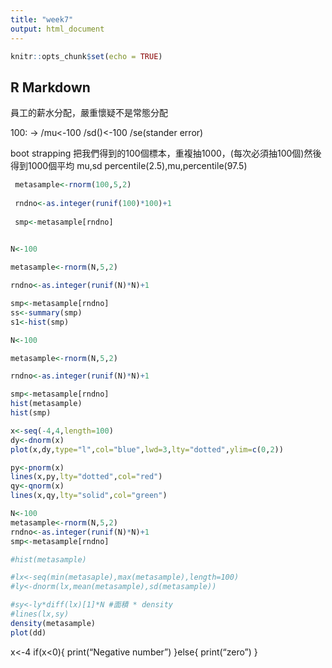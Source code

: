 ```yaml
---
title: "week7"
output: html_document
---
```


```r
knitr::opts_chunk$set(echo = TRUE)
```

## R Markdown

員工的薪水分配，嚴重懷疑不是常態分配

100: ->
/mu<-100
/sd()<-100
/se(stander error)

boot strapping
把我們得到的100個標本，重複抽1000，(每次必須抽100個)然後得到1000個平均
mu,sd
 percentile(2.5),mu,percentile(97.5)
 
```r
 
 metasample<-rnorm(100,5,2)
 
 rndno<-as.integer(runif(100)*100)+1
 
 smp<-metasample[rndno]
 
```
 
```r
N<-100

metasample<-rnorm(N,5,2)

rndno<-as.integer(runif(N)*N)+1

smp<-metasample[rndno]
ss<-summary(smp)
s1<-hist(smp)

```

```r
N<-100

metasample<-rnorm(N,5,2)

rndno<-as.integer(runif(N)*N)+1

smp<-metasample[rndno]
hist(metasample)
hist(smp)

```
 
```r
x<-seq(-4,4,length=100)
dy<-dnorm(x)
plot(x,dy,type="l",col="blue",lwd=3,lty="dotted",ylim=c(0,2))

py<-pnorm(x)
lines(x,py,lty="dotted",col="red")
qy<-qnorm(x)
lines(x,qy,lty="solid",col="green")

```
 
```r
N<-100
metasample<-rnorm(N,5,2)
rndno<-as.integer(runif(N)*N)+1
smp<-metasample[rndno]

#hist(metasample)

#lx<-seq(min(metasaple),max(metasample),length=100)
#ly<-dnorm(lx,mean(metasample),sd(metasample))

#sy<-ly*diff(lx)[1]*N #面積 * density
#lines(lx,sy)
density(metasample)
plot(dd)
```
 
 x<-4
 if(x<0){
 print("Negative number")
 }else{
 print("zero")
 }
 